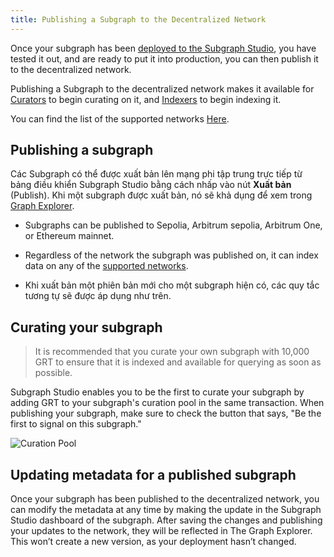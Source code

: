 ```yaml
---
title: Publishing a Subgraph to the Decentralized Network
---
```


Once your subgraph has been [deployed to the Subgraph Studio](/deploying/deploying-a-subgraph-to-studio), you have tested it out, and are ready to put it into production, you can then publish it to the decentralized network.

Publishing a Subgraph to the decentralized network makes it available for [Curators](/network/curating) to begin curating on it, and [Indexers](/network/indexing) to begin indexing it.

<VideoEmbed youtube="HfDgC2oNnwo" />

You can find the list of the supported networks [Here](/developing/supported-networks).

## Publishing a subgraph

Các Subgraph có thể được xuất bản lên mạng phi tập trung trực tiếp từ bảng điều khiển Subgraph Studio bằng cách nhấp vào nút **Xuất bản** (Publish). Khi một subgraph được xuất bản, nó sẽ khả dụng để xem trong [Graph Explorer](https://thegraph.com/explorer/).

- Subgraphs can be published to Sepolia, Arbitrum sepolia, Arbitrum One, or Ethereum mainnet.

- Regardless of the network the subgraph was published on, it can index data on any of the [supported networks](/developing/supported-networks).

- Khi xuất bản một phiên bản mới cho một subgraph hiện có, các quy tắc tương tự sẽ được áp dụng như trên.

## Curating your subgraph

> It is recommended that you curate your own subgraph with 10,000 GRT to ensure that it is indexed and available for querying as soon as possible.

Subgraph Studio enables you to be the first to curate your subgraph by adding GRT to your subgraph's curation pool in the same transaction. When publishing your subgraph, make sure to check the button that says, "Be the first to signal on this subgraph."

![Curation Pool](/img/curate-own-subgraph-tx.png)

## Updating metadata for a published subgraph

Once your subgraph has been published to the decentralized network, you can modify the metadata at any time by making the update in the Subgraph Studio dashboard of the subgraph. After saving the changes and publishing your updates to the network, they will be reflected in The Graph Explorer. This won’t create a new version, as your deployment hasn’t changed.

